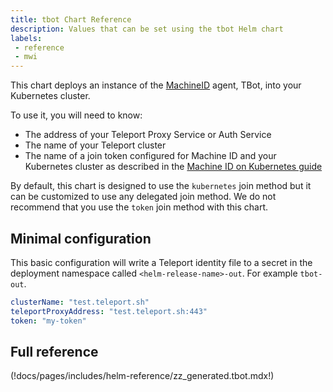 ```yaml
---
title: tbot Chart Reference
description: Values that can be set using the tbot Helm chart
labels:
 - reference
 - mwi
---
```


This chart deploys an instance of the [MachineID](../../machine-workload-identity/machine-id/introduction.mdx) agent,
TBot, into your Kubernetes cluster.

To use it, you will need to know:

- The address of your Teleport Proxy Service or Auth Service
- The name of your Teleport cluster
- The name of a join token configured for Machine ID and your Kubernetes cluster
  as described in the [Machine ID on Kubernetes guide](../../machine-workload-identity/machine-id/deployment/kubernetes.mdx)

By default, this chart is designed to use the `kubernetes` join method but it
can be customized to use any delegated join method. We do not recommend that
you use the `token` join method with this chart.

## Minimal configuration

This basic configuration will write a Teleport identity file to a secret in
the deployment namespace called `<helm-release-name>-out`. For example `tbot-out`.

```yaml
clusterName: "test.teleport.sh"
teleportProxyAddress: "test.teleport.sh:443"
token: "my-token"
```

## Full reference

(!docs/pages/includes/helm-reference/zz_generated.tbot.mdx!)
